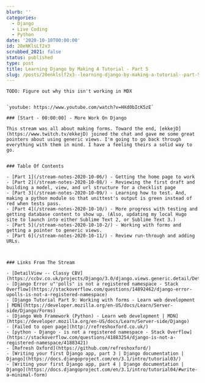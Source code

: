 ```yaml
---
blurb: ''
categories:
  - Django
  - Live Coding
  - Python
date: '2020-10-10T00:00:00'
id: 20eNKlsLf2x3
scrubbed_2021: false
status: published
type: post
title: Learning Django by Making A Tutorial - Part 5
slug: /posts/20enklslf2x3--learning-django-by-making-a-tutorial--part-5
---
```


```
TODO: Figure out why this isn't working in MDX


`youtube: https://www.youtube.com/watch?v=HXd0bIcK5zE`

### [Start - 00:00:00] - More Work On Django

This stream was all about making forms. Toward the end, [ekkejD](https://www.twitch.tv/ekkejD) joined the chat and gave me some great pointers about using generic views. I'm going to go back through everything with them in mind. I have a feeling theirs a solid way to go. 


### Table Of Contents

- [Part 1](/stream-notes-2020-10-06/) - Getting the home page to work
- [Part 2](/stream-notes-2020-10-08/) - Reviewing the first draft and building a model, view, and url structure for a checklist page
- [Part 3](/stream-notes-2020-10-09/) - Learning how to test. And, making a python module so that unittest's output is green instead of red when tests pass. 
- [Part 4](/stream-notes-2020-10-10/) - More progress with testing and getting database content to show up. (Also, updating my local Hugo site to launch into either Sublime Text 2, or Sublime Text 3.)
- [Part 5](/stream-notes-2020-10-10-2/) - Working with forms and getting a pointer to generic views.
- [Part 6](/stream-notes-2020-10-11/) - Review run-through and adding URLs. 



### Links From The Stream

- [DetailView -- Classy CBV](https://ccbv.co.uk/projects/Django/3.0/django.views.generic.detail/DetailView/)
- [Django Error u"'polls" is not a registered namespace - Stack Overflow](https://stackoverflow.com/questions/14892462/django-error-upolls-is-not-a-registered-namespace)
- [Django Tutorial Part 9: Working with forms - Learn web development | MDN](https://developer.mozilla.org/en-US/docs/Learn/Server-side/Django/Forms)
- [Django Web Framework (Python) - Learn web development | MDN](https://developer.mozilla.org/en-US/docs/Learn/Server-side/Django)
- [Failed to open page](http://refreshoxford.co.uk/)
- [python - Django - is not a registered namespace - Stack Overflow](https://stackoverflow.com/questions/41883254/django-is-not-a-registered-namespace/41883421)
- [Refresh Oxford](https://github.com/refreshoxford/)
- [Writing your first Django app, part 3 | Django documentation | Django](https://docs.djangoproject.com/en/3.1/intro/tutorial03/)
- [Writing your first Django app, part 4 | Django documentation | Django](https://docs.djangoproject.com/en/3.1/intro/tutorial04/#write-a-minimal-form)
```
